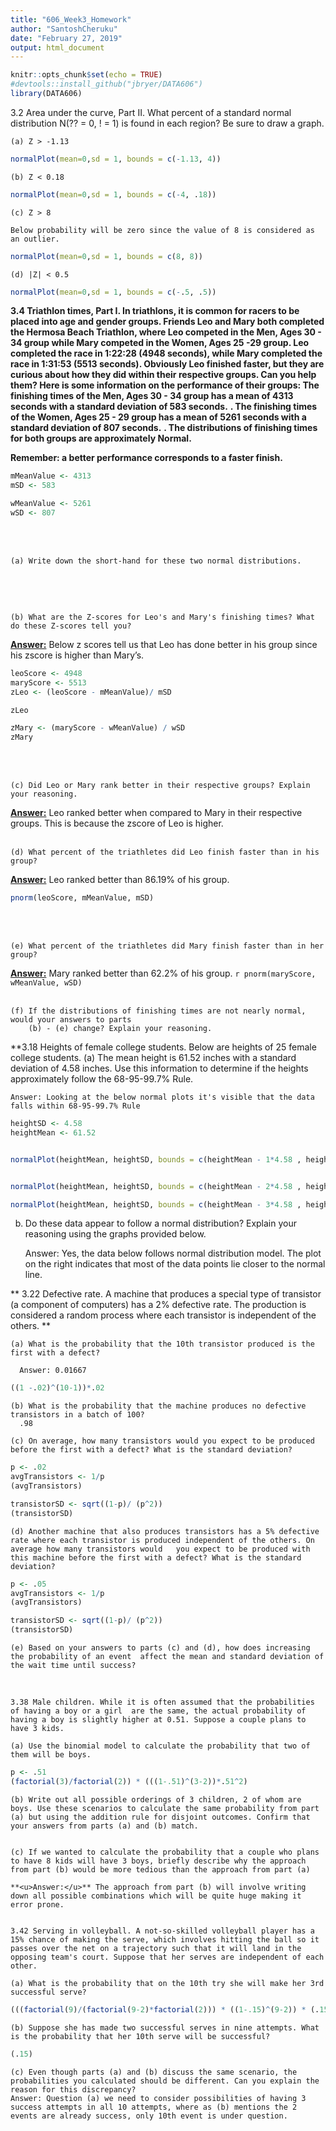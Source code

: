 ```yaml
---
title: "606_Week3_Homework"
author: "SantoshCheruku"
date: "February 27, 2019"
output: html_document
---
```


```r
knitr::opts_chunk$set(echo = TRUE)
#devtools::install_github("jbryer/DATA606")
library(DATA606)
```

3.2 Area under the curve, Part II. What percent of a standard normal distribution N(?? =
0, ! = 1) is found in each region? Be sure to draw a graph.

    (a) Z > -1.13

```r
normalPlot(mean=0,sd = 1, bounds = c(-1.13, 4))
```


    (b) Z < 0.18

```r
normalPlot(mean=0,sd = 1, bounds = c(-4, .18))
```

    
    (c) Z > 8

    Below probability will be zero since the value of 8 is considered as an outlier.
```r
normalPlot(mean=0,sd = 1, bounds = c(8, 8))
```

    
    
    (d) |Z| < 0.5

```r
normalPlot(mean=0,sd = 1, bounds = c(-.5, .5))
```


**3.4 Triathlon times, Part I. In triathlons, it is common for racers to be placed into age  and gender groups. Friends Leo and Mary both completed the Hermosa Beach Triathlon, where Leo competed in the Men, Ages 30 - 34 group while Mary competed in the Women, Ages 25 -29 group. Leo completed the race in 1:22:28 (4948 seconds), while Mary completed the race in 1:31:53 (5513 seconds). Obviously Leo finished faster, but they are curious about how they did within their respective groups. Can you help them? Here is some information on the performance of their groups: **
**The finishing times of the Men, Ages 30 - 34 group has a mean of 4313 seconds with a standard deviation of 583 seconds.**
**. The finishing times of the Women, Ages 25 - 29 group has a mean of 5261 seconds with a standard deviation of 807 seconds.**
**. The distributions of finishing times for both groups are approximately Normal. **

**Remember: a better performance corresponds to a faster finish.**

```r
mMeanValue <- 4313
mSD <- 583

wMeanValue <- 5261
wSD <- 807

```
</br></br>

    (a) Write down the short-hand for these two normal distributions.
    
```r

```
</br></br>
    
    (b) What are the Z-scores for Leo's and Mary's finishing times? What do these Z-scores tell you?
**<u>Answer:</u>** Below z scores tell us that Leo has done better in his group since his zscore is higher than Mary's. 
```r
leoScore <- 4948
maryScore <- 5513
zLeo <- (leoScore - mMeanValue)/ mSD

zLeo

zMary <- (maryScore - wMeanValue) / wSD
zMary
```
</br></br>
    
    (c) Did Leo or Mary rank better in their respective groups? Explain your reasoning.
**<u>Answer:</u>** Leo ranked better when compared to Mary in their respective groups. This is because the zscore of Leo is higher.
</br></br>
    
    (d) What percent of the triathletes did Leo finish faster than in his group?
**<u>Answer:</u>** Leo ranked better than 86.19% of his group.

```r
pnorm(leoScore, mMeanValue, mSD)
```
</br></br>

    (e) What percent of the triathletes did Mary finish faster than in her group?
**<u>Answer:</u>** Mary ranked better than 62.2% of his group.
    ```r
pnorm(maryScore, wMeanValue, wSD)
```
</br></br>

    (f) If the distributions of finishing times are not nearly normal, would your answers to parts
        (b) - (e) change? Explain your reasoning.
    
    
**3.18 Heights of female college students. Below are heights of 25 female college students.
(a) The mean height is 61.52 inches with a standard deviation of 4.58 inches. Use this information
to determine if the heights approximately follow the 68-95-99.7% Rule.
    
    Answer: Looking at the below normal plots it's visible that the data falls within 68-95-99.7% Rule
```r
heightSD <- 4.58
heightMean <- 61.52


normalPlot(heightMean, heightSD, bounds = c(heightMean - 1*4.58 , heightMean + 1*4.58 ) )


normalPlot(heightMean, heightSD, bounds = c(heightMean - 2*4.58 , heightMean + 2*4.58 ) )

normalPlot(heightMean, heightSD, bounds = c(heightMean - 3*4.58 , heightMean + 3*4.58 ) )
```
  
  
  
(b) Do these data appear to follow a normal distribution? Explain your reasoning using the graphs
provided below.

    Answer: Yes, the data below follows normal distribution model. The plot on the right indicates that most of the data points lie closer to the normal line. 
    
    
** 3.22 Defective rate. A machine that produces a special type of transistor (a component of computers) has a 2% defective rate. The production is considered a random process where each transistor is independent of the others. **

    (a) What is the probability that the 10th transistor produced is the first with a defect?
    
      Answer: 0.01667
```r
((1 -.02)^(10-1))*.02
```
    
    (b) What is the probability that the machine produces no defective transistors in a batch of 100?
      .98

    (c) On average, how many transistors would you expect to be produced before the first with a defect? What is the standard deviation?
```r
p <- .02
avgTransistors <- 1/p
(avgTransistors)

transistorSD <- sqrt((1-p)/ (p^2))
(transistorSD)
```
    
    
    (d) Another machine that also produces transistors has a 5% defective rate where each transistor is produced independent of the others. On average how many transistors would   you expect to be produced with this machine before the first with a defect? What is the standard deviation?
```r
p <- .05
avgTransistors <- 1/p
(avgTransistors)

transistorSD <- sqrt((1-p)/ (p^2))
(transistorSD)
```

    (e) Based on your answers to parts (c) and (d), how does increasing the probability of an event  affect the mean and standard deviation of the wait time until success?
</br>
    
    3.38 Male children. While it is often assumed that the probabilities of having a boy or a girl  are the same, the actual probability of having a boy is slightly higher at 0.51. Suppose a couple plans to have 3 kids.
    
    (a) Use the binomial model to calculate the probability that two of them will be boys.
```r
p <- .51
(factorial(3)/factorial(2)) * (((1-.51)^(3-2))*.51^2)
```
    
    (b) Write out all possible orderings of 3 children, 2 of whom are boys. Use these scenarios to calculate the same probability from part (a) but using the addition rule for disjoint outcomes. Confirm that your answers from parts (a) and (b) match.
```r

```
    
    
    (c) If we wanted to calculate the probability that a couple who plans to have 8 kids will have 3 boys, briefly describe why the approach from part (b) would be more tedious than the approach from part (a)
    
    **<u>Answer:</u>** The approach from part (b) will involve writing down all possible combinations which will be quite huge making it error prone.
    
    
    3.42 Serving in volleyball. A not-so-skilled volleyball player has a 15% chance of making the serve, which involves hitting the ball so it passes over the net on a trajectory such that it will land in the opposing team's court. Suppose that her serves are independent of each other.
    
    (a) What is the probability that on the 10th try she will make her 3rd successful serve?
```r
(((factorial(9)/(factorial(9-2)*factorial(2))) * ((1-.15)^(9-2)) * (.15^2))*.15)
```
    
    (b) Suppose she has made two successful serves in nine attempts. What is the probability that her 10th serve will be successful?
```r
(.15)
```
  
    (c) Even though parts (a) and (b) discuss the same scenario, the probabilities you calculated should be different. Can you explain the reason for this discrepancy?
    Answer: Question (a) we need to consider possibilities of having 3 success attempts in all 10 attempts, where as (b) mentions the 2 events are already success, only 10th event is under question.
